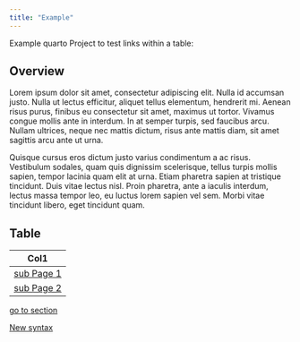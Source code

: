 ```yaml
---
title: "Example"
---
```


Example quarto Project to test links within a table:

## Overview  {.section}

Lorem ipsum dolor sit amet, consectetur adipiscing elit. Nulla id accumsan justo. Nulla ut lectus efficitur, aliquet tellus elementum, hendrerit mi. Aenean risus purus, finibus eu consectetur sit amet, maximus ut tortor. Vivamus congue mollis ante in interdum. In at semper turpis, sed faucibus arcu. Nullam ultrices, neque nec mattis dictum, risus ante mattis diam, sit amet sagittis arcu ante ut urna.

Quisque cursus eros dictum justo varius condimentum a ac risus. Vestibulum sodales, quam quis dignissim scelerisque, tellus turpis mollis sapien, tempor lacinia quam elit at urna. Etiam pharetra sapien at tristique tincidunt. Duis vitae lectus nisl. Proin pharetra, ante a iaculis interdum, lectus massa tempor leo, eu luctus lorem sapien vel sem. Morbi vitae tincidunt libero, eget tincidunt quam.

## Table  {.section}

| Col1                              |
|-----------------------------------|
| [sub Page 1](reports/2022-01.qmd) |
| [sub Page 2](reports/2022-03.qmd) |

[go to section](section.qmd#Challenges and Opportunities)

[New syntax](section.qmd#Challenges-and-Opportunities%5BinlineExtension%5D)
